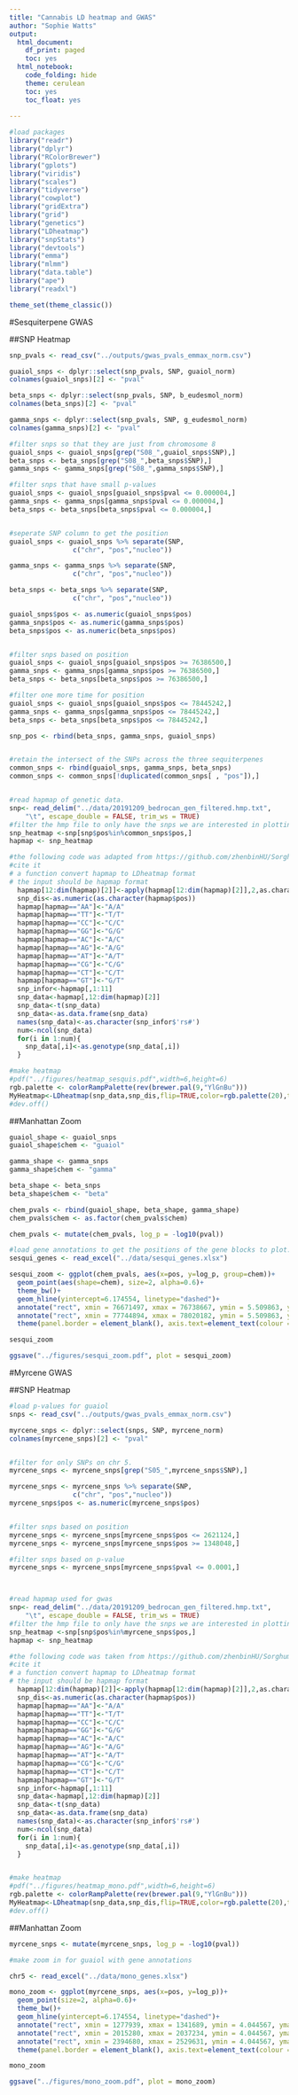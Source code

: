 ```yaml
---
title: "Cannabis LD heatmap and GWAS"
author: "Sophie Watts"
output:
  html_document:
    df_print: paged
    toc: yes
  html_notebook:
    code_folding: hide
    theme: cerulean
    toc: yes
    toc_float: yes
    
---
```


```r

#load packages
library("readr")
library("dplyr")
library("RColorBrewer")
library("gplots")
library("viridis")
library("scales")
library("tidyverse")
library("cowplot")
library("gridExtra")
library("grid")
library("genetics")
library("LDheatmap")
library("snpStats")
library("devtools")
library("emma")
library("mlmm")
library("data.table")
library("ape")
library("readxl")

theme_set(theme_classic())
```

#Sesquiterpene GWAS

##SNP Heatmap

```r

snp_pvals <- read_csv("../outputs/gwas_pvals_emmax_norm.csv")

guaiol_snps <- dplyr::select(snp_pvals, SNP, guaiol_norm)
colnames(guaiol_snps)[2] <- "pval"

beta_snps <- dplyr::select(snp_pvals, SNP, b_eudesmol_norm)
colnames(beta_snps)[2] <- "pval"

gamma_snps <- dplyr::select(snp_pvals, SNP, g_eudesmol_norm)
colnames(gamma_snps)[2] <- "pval"

#filter snps so that they are just from chromosome 8
guaiol_snps <- guaiol_snps[grep("S08_",guaiol_snps$SNP),]
beta_snps <- beta_snps[grep("S08_",beta_snps$SNP),]
gamma_snps <- gamma_snps[grep("S08_",gamma_snps$SNP),]

#filter snps that have small p-values
guaiol_snps <- guaiol_snps[guaiol_snps$pval <= 0.000004,]
gamma_snps <- gamma_snps[gamma_snps$pval <= 0.000004,]
beta_snps <- beta_snps[beta_snps$pval <= 0.000004,]


#seperate SNP column to get the position
guaiol_snps <- guaiol_snps %>% separate(SNP, 
                c("chr", "pos","nucleo"))

gamma_snps <- gamma_snps %>% separate(SNP, 
                c("chr", "pos","nucleo"))

beta_snps <- beta_snps %>% separate(SNP, 
                c("chr", "pos","nucleo"))

guaiol_snps$pos <- as.numeric(guaiol_snps$pos)
gamma_snps$pos <- as.numeric(gamma_snps$pos)
beta_snps$pos <- as.numeric(beta_snps$pos)


#filter snps based on position
guaiol_snps <- guaiol_snps[guaiol_snps$pos >= 76386500,]
gamma_snps <- gamma_snps[gamma_snps$pos >= 76386500,]
beta_snps <- beta_snps[beta_snps$pos >= 76386500,]

#filter one more time for position
guaiol_snps <- guaiol_snps[guaiol_snps$pos <= 78445242,]
gamma_snps <- gamma_snps[gamma_snps$pos <= 78445242,]
beta_snps <- beta_snps[beta_snps$pos <= 78445242,]

snp_pos <- rbind(beta_snps, gamma_snps, guaiol_snps)


#retain the intersect of the SNPs across the three sequiterpenes
common_snps <- rbind(guaiol_snps, gamma_snps, beta_snps)
common_snps <- common_snps[!duplicated(common_snps[ , "pos"]),]


#read hapmap of genetic data.
snp<- read_delim("../data/20191209_bedrocan_gen_filtered.hmp.txt", 
    "\t", escape_double = FALSE, trim_ws = TRUE)
#filter the hmp file to only have the snps we are interested in plotting
snp_heatmap <-snp[snp$pos%in%common_snps$pos,]
hapmap <- snp_heatmap

#the following code was adapted from https://github.com/zhenbinHU/Sorghum_SNP_dataset/blob/master/zoon_in_gwas
#cite it
# a function convert hapmap to LDheatmap format
# the input should be hapmap format
  hapmap[12:dim(hapmap)[2]]<-apply(hapmap[12:dim(hapmap)[2]],2,as.character)
  snp_dis<-as.numeric(as.character(hapmap$pos))
  hapmap[hapmap=="AA"]<-"A/A"
  hapmap[hapmap=="TT"]<-"T/T"
  hapmap[hapmap=="CC"]<-"C/C"
  hapmap[hapmap=="GG"]<-"G/G"
  hapmap[hapmap=="AC"]<-"A/C"
  hapmap[hapmap=="AG"]<-"A/G"
  hapmap[hapmap=="AT"]<-"A/T"
  hapmap[hapmap=="CG"]<-"C/G"
  hapmap[hapmap=="CT"]<-"C/T"
  hapmap[hapmap=="GT"]<-"G/T"
  snp_infor<-hapmap[,1:11]
  snp_data<-hapmap[,12:dim(hapmap)[2]]
  snp_data<-t(snp_data)
  snp_data<-as.data.frame(snp_data)
  names(snp_data)<-as.character(snp_infor$'rs#')
  num<-ncol(snp_data)
  for(i in 1:num){
    snp_data[,i]<-as.genotype(snp_data[,i])
  }

#make heatmap
#pdf("../figures/heatmap_sesquis.pdf",width=6,height=6)
rgb.palette <- colorRampPalette(rev(brewer.pal(9,"YlGnBu")))
MyHeatmap<-LDheatmap(snp_data,snp_dis,flip=TRUE,color=rgb.palette(20),title="",name = "myLDgrob")
#dev.off()


```

##Manhattan Zoom

```r

guaiol_shape <- guaiol_snps
guaiol_shape$chem <- "guaiol"

gamma_shape <- gamma_snps
gamma_shape$chem <- "gamma"

beta_shape <- beta_snps
beta_shape$chem <- "beta"

chem_pvals <- rbind(guaiol_shape, beta_shape, gamma_shape)
chem_pvals$chem <- as.factor(chem_pvals$chem)

chem_pvals <- mutate(chem_pvals, log_p = -log10(pval))

#load gene annotations to get the positions of the gene blocks to plot.
sesqui_genes <- read_excel("../data/sesqui_genes.xlsx")

sesqui_zoom <- ggplot(chem_pvals, aes(x=pos, y=log_p, group=chem))+
  geom_point(aes(shape=chem), size=2, alpha=0.6)+
  theme_bw()+
  geom_hline(yintercept=6.174554, linetype="dashed")+
  annotate("rect", xmin = 76671497, xmax = 76738667, ymin = 5.509863, ymax = 13.272354, fill = "#980043", alpha = 0.3)+
  annotate("rect", xmin = 77744894, xmax = 78020182, ymin = 5.509863, ymax = 13.272354, fill = "#980043", alpha = 0.3)+
  theme(panel.border = element_blank(), axis.text=element_text(colour = "black", size=10), axis.text.x = element_text(angle = 90, hjust = 1), axis.title=element_blank(), panel.grid.major = element_blank(), panel.grid.minor = element_blank(), axis.line = element_line(colour = "black", size = 0.2), plot.title = element_text(size = 9))

sesqui_zoom

ggsave("../figures/sesqui_zoom.pdf", plot = sesqui_zoom)


```

#Myrcene GWAS

##SNP Heatmap
```r

#load p-values for guaiol
snps <- read_csv("../outputs/gwas_pvals_emmax_norm.csv")

myrcene_snps <- dplyr::select(snps, SNP, myrcene_norm)
colnames(myrcene_snps)[2] <- "pval"


#filter for only SNPs on chr 5.
myrcene_snps <- myrcene_snps[grep("S05_",myrcene_snps$SNP),]

myrcene_snps <- myrcene_snps %>% separate(SNP, 
                c("chr", "pos","nucleo"))
myrcene_snps$pos <- as.numeric(myrcene_snps$pos)


#filter snps based on position
myrcene_snps <- myrcene_snps[myrcene_snps$pos <= 2621124,]
myrcene_snps <- myrcene_snps[myrcene_snps$pos >= 1348048,]

#filter snps based on p-value
myrcene_snps <- myrcene_snps[myrcene_snps$pval <= 0.0001,]



#read hapmap used for gwas
snp<- read_delim("../data/20191209_bedrocan_gen_filtered.hmp.txt", 
    "\t", escape_double = FALSE, trim_ws = TRUE)
#filter the hmp file to only have the snps we are interested in plotting
snp_heatmap <-snp[snp$pos%in%myrcene_snps$pos,]
hapmap <- snp_heatmap

#the following code was taken from https://github.com/zhenbinHU/Sorghum_SNP_dataset/blob/master/zoon_in_gwas
#cite it
# a function convert hapmap to LDheatmap format
# the input should be hapmap format
  hapmap[12:dim(hapmap)[2]]<-apply(hapmap[12:dim(hapmap)[2]],2,as.character)
  snp_dis<-as.numeric(as.character(hapmap$pos))
  hapmap[hapmap=="AA"]<-"A/A"
  hapmap[hapmap=="TT"]<-"T/T"
  hapmap[hapmap=="CC"]<-"C/C"
  hapmap[hapmap=="GG"]<-"G/G"
  hapmap[hapmap=="AC"]<-"A/C"
  hapmap[hapmap=="AG"]<-"A/G"
  hapmap[hapmap=="AT"]<-"A/T"
  hapmap[hapmap=="CG"]<-"C/G"
  hapmap[hapmap=="CT"]<-"C/T"
  hapmap[hapmap=="GT"]<-"G/T"
  snp_infor<-hapmap[,1:11]
  snp_data<-hapmap[,12:dim(hapmap)[2]]
  snp_data<-t(snp_data)
  snp_data<-as.data.frame(snp_data)
  names(snp_data)<-as.character(snp_infor$'rs#')
  num<-ncol(snp_data)
  for(i in 1:num){
    snp_data[,i]<-as.genotype(snp_data[,i])
  }


#make heatmap
#pdf("../figures/heatmap_mono.pdf",width=6,height=6)
rgb.palette <- colorRampPalette(rev(brewer.pal(9,"YlGnBu")))
MyHeatmap<-LDheatmap(snp_data,snp_dis,flip=TRUE,color=rgb.palette(20),title="",name = "myLDgrob")
#dev.off()

```

##Manhattan Zoom

```r

myrcene_snps <- mutate(myrcene_snps, log_p = -log10(pval))

#make zoom in for guaiol with gene annotations

chr5 <- read_excel("../data/mono_genes.xlsx")

mono_zoom <- ggplot(myrcene_snps, aes(x=pos, y=log_p))+
  geom_point(size=2, alpha=0.6)+
  theme_bw()+
  geom_hline(yintercept=6.174554, linetype="dashed")+
  annotate("rect", xmin = 1277939, xmax = 1341689, ymin = 4.044567, ymax = 8.179957, fill = "#980043", alpha = 0.3)+
  annotate("rect", xmin = 2015280, xmax = 2037234, ymin = 4.044567, ymax = 8.179957, fill = "#980043", alpha = 0.3)+
  annotate("rect", xmin = 2394680, xmax = 2529631, ymin = 4.044567, ymax = 8.179957, fill = "#980043", alpha = 0.3)+
  theme(panel.border = element_blank(), axis.text=element_text(colour = "black", size=10), axis.text.x = element_text(angle = 90, hjust = 1), axis.title=element_blank(), panel.grid.major = element_blank(), panel.grid.minor = element_blank(), axis.line = element_line(colour = "black", size = 0.2), plot.title = element_text(size = 9))

mono_zoom

ggsave("../figures/mono_zoom.pdf", plot = mono_zoom)


```

